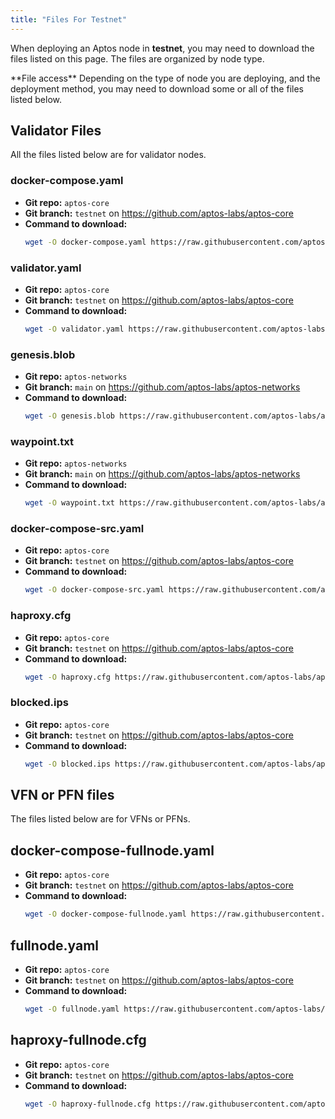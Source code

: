 ```yaml
---
title: "Files For Testnet"
---
```







When deploying an Aptos node in **testnet**, you may need to download the files listed on this page. The files are
organized by node type.

<Aside type="note">
  **File access**
  Depending on the type of node you are deploying, and the deployment method, you may need to download some
  or all of the files listed below.
</Aside>

## Validator Files

All the files listed below are for validator nodes.

### docker-compose.yaml

- **Git repo:** `aptos-core`
- **Git branch:** `testnet` on https://github.com/aptos-labs/aptos-core
- **Command to download:**
  ```bash filename="Terminal"
  wget -O docker-compose.yaml https://raw.githubusercontent.com/aptos-labs/aptos-core/testnet/docker/compose/aptos-node/docker-compose.yaml
  ```

### validator.yaml

- **Git repo:** `aptos-core`
- **Git branch:** `testnet` on https://github.com/aptos-labs/aptos-core
- **Command to download:**
  ```bash filename="Terminal"
  wget -O validator.yaml https://raw.githubusercontent.com/aptos-labs/aptos-core/testnet/docker/compose/aptos-node/validator.yaml
  ```

### genesis.blob

- **Git repo:** `aptos-networks`
- **Git branch:** `main` on https://github.com/aptos-labs/aptos-networks
- **Command to download:**
  ```bash filename="Terminal"
  wget -O genesis.blob https://raw.githubusercontent.com/aptos-labs/aptos-networks/main/testnet/genesis.blob
  ```

### waypoint.txt

- **Git repo:** `aptos-networks`
- **Git branch:** `main` on https://github.com/aptos-labs/aptos-networks
- **Command to download:**
  ```bash filename="Terminal"
  wget -O waypoint.txt https://raw.githubusercontent.com/aptos-labs/aptos-networks/main/testnet/waypoint.txt
  ```

### docker-compose-src.yaml

- **Git repo:** `aptos-core`
- **Git branch:** `testnet` on https://github.com/aptos-labs/aptos-core
- **Command to download:**
  ```bash filename="Terminal"
  wget -O docker-compose-src.yaml https://raw.githubusercontent.com/aptos-labs/aptos-core/testnet/docker/compose/aptos-node/docker-compose-src.yaml
  ```

### haproxy.cfg

- **Git repo:** `aptos-core`
- **Git branch:** `testnet` on https://github.com/aptos-labs/aptos-core
- **Command to download:**
  ```bash filename="Terminal"
  wget -O haproxy.cfg https://raw.githubusercontent.com/aptos-labs/aptos-core/testnet/docker/compose/aptos-node/haproxy.cfg
  ```

### blocked.ips

- **Git repo:** `aptos-core`
- **Git branch:** `testnet` on https://github.com/aptos-labs/aptos-core
- **Command to download:**
  ```bash filename="Terminal"
  wget -O blocked.ips https://raw.githubusercontent.com/aptos-labs/aptos-core/testnet/docker/compose/aptos-node/blocked.ips
  ```

## VFN or PFN files

The files listed below are for VFNs or PFNs.

## docker-compose-fullnode.yaml

- **Git repo:** `aptos-core`
- **Git branch:** `testnet` on https://github.com/aptos-labs/aptos-core
- **Command to download:**
  ```bash filename="Terminal"
  wget -O docker-compose-fullnode.yaml https://raw.githubusercontent.com/aptos-labs/aptos-core/testnet/docker/compose/aptos-node/docker-compose-fullnode.yaml
  ```

## fullnode.yaml

- **Git repo:** `aptos-core`
- **Git branch:** `testnet` on https://github.com/aptos-labs/aptos-core
- **Command to download:**
  ```bash filename="Terminal"
  wget -O fullnode.yaml https://raw.githubusercontent.com/aptos-labs/aptos-core/testnet/docker/compose/aptos-node/fullnode.yaml
  ```

## haproxy-fullnode.cfg

- **Git repo:** `aptos-core`
- **Git branch:** `testnet` on https://github.com/aptos-labs/aptos-core
- **Command to download:**
  ```bash filename="Terminal"
  wget -O haproxy-fullnode.cfg https://raw.githubusercontent.com/aptos-labs/aptos-core/testnet/docker/compose/aptos-node/haproxy-fullnode.cfg
  ```
